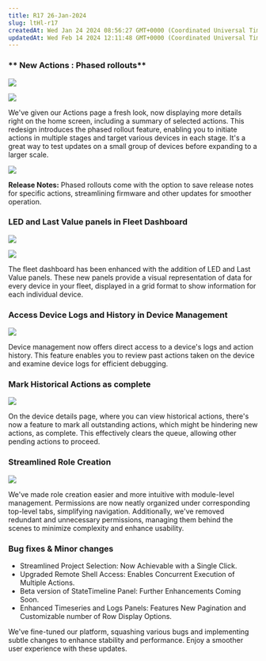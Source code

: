 ```yaml
---
title: R17 26-Jan-2024
slug: ltHl-r17
createdAt: Wed Jan 24 2024 08:56:27 GMT+0000 (Coordinated Universal Time)
updatedAt: Wed Feb 14 2024 12:11:48 GMT+0000 (Coordinated Universal Time)
---
```


### ** New Actions : Phased rollouts**

![](/assets/acddQJzbzhtlNQVLikeed_screenshot-2024-01-26-at-74237-am.png)

![](/assets/VJzWb9_Lr5h9fqRWmBqxc_screenshot-2024-01-26-at-74728-am.png)

We've given our Actions page a fresh look, now displaying more details right on the home screen, including a summary of selected actions. This redesign introduces the phased rollout feature, enabling you to initiate actions in multiple stages and target various devices in each stage. It's a great way to test updates on a small group of devices before expanding to a larger scale.

![](/assets/p3bWpY6N1Jx07Dqgb6G-l_screenshot-2024-01-26-at-74855-am.png)

**Release Notes:** Phased rollouts come with the option to save release notes for specific actions, streamlining firmware and other updates for smoother operation.

### **LED and Last Value panels in Fleet Dashboard**

![](/assets/rbpbcG06yJ0x7FtnUC6Ty_screenshot-2024-01-26-at-95838-am.png)

![](/assets/4hwdw4IpD9TDkNpVkzQ4C_screenshot-2024-01-26-at-95722-am.png)

The fleet dashboard has been enhanced with the addition of LED and Last Value panels. These new panels provide a visual representation of data for every device in your fleet, displayed in a grid format to show information for each individual device.

### Access Device Logs and History in Device Management

![](/assets/4HD5CdjsLAH0KGg2e8kA__screenshot-2024-01-26-at-100326-am.png)

Device management now offers direct access to a device's logs and action history. This feature enables you to review past actions taken on the device and examine device logs for efficient debugging.

### **Mark Historical Actions as complete**

![](/assets/hBeZUoD7t7tdJgl97ardV_screenshot-2024-01-26-at-100455-am.png)

On the device details page, where you can view historical actions, there's now a feature to mark all outstanding actions, which might be hindering new actions, as complete. This effectively clears the queue, allowing other pending actions to proceed.

### **Streamlined Role Creation**

![](/assets/HVK6we8Gan2TARls_2rbR_screenshot-2024-01-26-at-100932-am.png)

We've made role creation easier and more intuitive with module-level management. Permissions are now neatly organized under corresponding top-level tabs, simplifying navigation. Additionally, we've removed redundant and unnecessary permissions, managing them behind the scenes to minimize complexity and enhance usability.

### Bug fixes & Minor changes

- Streamlined Project Selection: Now Achievable with a Single Click.&#x20;
- Upgraded Remote Shell Access: Enables Concurrent Execution of Multiple Actions.&#x20;
- Beta version of StateTimeline Panel: Further Enhancements Coming Soon.&#x20;
- Enhanced Timeseries and Logs Panels: Features New Pagination and Customizable number of Row Display Options.

We've fine-tuned our platform, squashing various bugs and implementing subtle changes to enhance stability and performance. Enjoy a smoother user experience with these updates.

